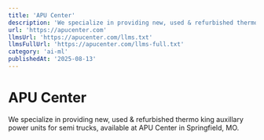 ```yaml
---
title: 'APU Center'
description: 'We specialize in providing new, used & refurbished thermo king auxillary power units for semi trucks, available at APU Center in Springfield, MO.'
url: 'https://apucenter.com'
llmsUrl: 'https://apucenter.com/llms.txt'
llmsFullUrl: 'https://apucenter.com/llms-full.txt'
category: 'ai-ml'
publishedAt: '2025-08-13'
---
```


# APU Center

We specialize in providing new, used & refurbished thermo king auxillary power units for semi trucks, available at APU Center in Springfield, MO.
